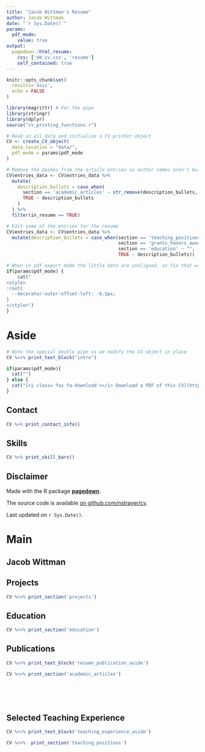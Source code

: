 ```yaml
---
title: "Jacob Wittman's Resume"
author: Jacob Wittman
date: "`r Sys.Date()`"
params:
  pdf_mode:
    value: true
output:
  pagedown::html_resume:
    css: ['dd_cv.css', 'resume']
    self_contained: true
---
```


```r
knitr::opts_chunk$set(
  results='asis', 
  echo = FALSE
)

library(magrittr) # For the pipe
library(stringr)
library(dplyr)
source("cv_printing_functions.r")

# Read in all data and initialize a CV printer object
CV <- create_CV_object(
  data_location = "data/",  
  pdf_mode = params$pdf_mode
)

# Remove the dashes from the article entries so author names aren't bullet pointed
CV$entries_data <- CV$entries_data %>%
  mutate(
    description_bullets = case_when(
      section == 'academic_articles' ~ str_remove(description_bullets, pattern = "- "),
      TRUE ~ description_bullets
    )
  ) %>% 
  filter(in_resume == TRUE)

# Edit some of the entries for the resume
CV$entries_data <- CV$entries_data %>% 
  mutate(description_bullets = case_when(section == 'teaching_positions' & title != 'Guest Lecturer' ~ "",
                                         section == 'grants_honors_awards'  ~ "",
                                         section == 'education' ~ "",
                                         TRUE ~ description_bullets))

```

<!-- not very elegant solution for using academicons -->
<link rel="stylesheet" href="https://cdn.jsdelivr.net/gh/jpswalsh/academicons@1/css/academicons.min.css">

```r
# When in pdf export mode the little dots are unaligned, so fix that with some conditional CSS.
if(params$pdf_mode) {
    cat("
<style>
:root{
  --decorator-outer-offset-left: -6.5px;
}
</style>")
}
```


Aside
================================================================================

```r
# Note the special double pipe so we modify the CV object in place
CV %<>% print_text_block("intro") 
```


```r
if(params$pdf_mode){
  cat("")
} else {
  cat("[<i class='fas fa-download'></i> Download a PDF of this CV](https://github.com/wittja01/cv2/blob/main/cv.pdf)")
}
```

Contact {#contact}
--------------------------------------------------------------------------------

```r
CV %>% print_contact_info()
```



Skills {#skills}
--------------------------------------------------------------------------------

```r
CV %>% print_skill_bars()
```



Disclaimer {#disclaimer}
--------------------------------------------------------------------------------

Made with the R package [**pagedown**](https://github.com/rstudio/pagedown). 

The source code is available [on github.com/nstrayer/cv](https://github.com/nstrayer/datadrivencv).

Last updated on `r Sys.Date()`.



Main
================================================================================

Jacob Wittman {#title}
--------------------------------------------------------------------------------


Projects {data-icon=laptop data-concise=true}
--------------------------------------------------------------------------------

```r
CV %<>% print_section('projects')
```



Education {data-icon=graduation-cap data-concise=true}
--------------------------------------------------------------------------------

```r
CV %<>% print_section('education')
```


Publications {data-icon=book}
--------------------------------------------------------------------------------
::: aside
```r
CV %<>% print_text_block('resume_publication_aside')
```
:::

```r
CV %<>% print_section('academic_articles')
```

<br>
<br>
<br>

Selected Teaching Experience {data-icon=chalkboard-teacher}
--------------------------------------------------------------------------------

::: aside
```r
CV %<>% print_text_block('teaching_experience_aside')
```
:::

```r
CV %<>%  print_section('teaching_positions')
```


